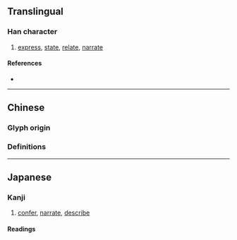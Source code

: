 {{character info/new}}
{{also|敘|敍}}
==Translingual==
{{ja-forms|叙|叙|[[敘]]}}

===Han character===
{{Han char|rn=29|rad=又|as=07|sn=9|four=|canj=ODE|ids=⿰余又}}

# [[express]], [[state]], [[relate]], [[narrate]]

====References====
* {{Han ref|kx=0166.090|dkj=03163|dj=0378.030|hdz=10397.150|uh=53D9|ud=21465}}

----

==Chinese==

===Glyph origin===
{{Han etym}}
{{Han compound|余|又|c1=p|c2=s|t2=hand|ls=psc}}

===Definitions===
{{zh-see|敘}}

----

==Japanese==
{{ja-kanji forms|叙|敍}}

===Kanji===
{{ja-kanji|grade=c|rs=又07|kyu=敍}}

# [[confer]], [[narrate]], [[describe]]

====Readings====
{{ja-readings
|goon=じょ
|kanon=しょ
|kun=の-べる, ついでる, ついで
}}